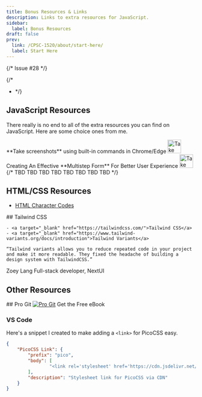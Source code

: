 ```yaml
---
title: Bonus Resources & Links
description: Links to extra resources for JavaScript.
sidebar:
  label: Bonus Resources
draft: false
prev:
  link: /CPSC-1520/about/start-here/
  label: Start Here
---
```


{/* Issue #28 */}


{/*
- <LinkButton href="" target="_blank"></LinkButton>
*/}

## JavaScript Resources

There really is no end to all of the extra resources you can find on JavaScript. Here are some choice ones from me.

<LinkButton href="https://swimburger.net/blog/web/hidden-gem-take-screenshots-using-built-in-commands-in-chrome-edge" target="_blank" variant='secondary'>
  **Take screenshots** using built-in commands in Chrome/Edge
  <Image src={screenshotThumb} alt="Take Screenshots" height="36"/>
</LinkButton>

<LinkButton href="https://www.smashingmagazine.com/2024/12/creating-effective-multistep-form-better-user-experience/" target="_blank" variant='secondary'>
  Creating An Effective **Multistep Form** For Better User Experience
  <Image src={smashingThumb} alt="Take Screenshots" height="36"/>
</LinkButton>
{/* 
<LinkButton href="#" target="_blank">TBD</LinkButton>
<LinkButton href="#" target="_blank">TBD</LinkButton>
<LinkButton href="#" target="_blank">TBD</LinkButton>
<LinkButton href="#" target="_blank">TBD</LinkButton>
<LinkButton href="#" target="_blank">TBD</LinkButton>
<LinkButton href="#" target="_blank">TBD</LinkButton>
<LinkButton href="#" target="_blank">TBD</LinkButton>
<LinkButton href="#" target="_blank">TBD</LinkButton>
 */}

## HTML/CSS Resources

- <a target="_blank" href="https://www.toptal.com/designers/htmlarrows/">HTML Character Codes</a>

<CardGrid>
  <Card>
    ## Tailwind CSS

    - <a target="_blank" href="https://tailwindcss.com/">Tailwind CSS</a>
    - <a target="_blank" href="https://www.tailwind-variants.org/docs/introduction">Tailwind Variants</a>

    “Tailwind variants allows you to reduce repeated code in your project and make it more readable. They fixed the headache of building a design system with TailwindCSS.”

Zoey Lang
Full-stack developer, NextUI
  </Card>
</CardGrid>

## Other Resources

<CardGrid>
  <Card>
    ## Pro Git
    <a href="https://git-scm.com/book/en/v2" target="_blank"><Image src={progit} alt="Pro Git"/></a>
    <LinkButton href="https://git-scm.com/book/en/v2" target="_blank">Get the Free eBook</LinkButton>
  </Card>
</CardGrid>

### VS Code

Here's a snippet I created to make adding a `<link>` for PicoCSS easy.

```json
{
    "PicoCSS Link": {
        "prefix": "pico",
        "body": [
                "<link rel='stylesheet' href='https://cdn.jsdelivr.net/npm/@picocss/pico@2/css/pico.min.css'>$0"
        ],
        "description": "Stylesheet link for PicoCSS via CDN"
    }
}
```
